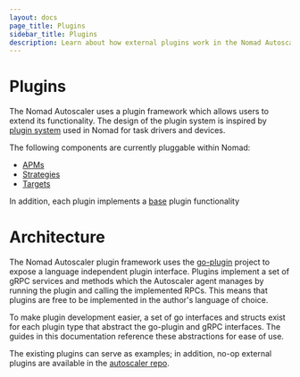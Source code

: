 ```yaml
---
layout: docs
page_title: Plugins
sidebar_title: Plugins
description: Learn about how external plugins work in the Nomad Autoscaler.
---
```


# Plugins

The Nomad Autoscaler uses a plugin framework which allows users to extend its
functionality. The design of the plugin system is inspired by
[plugin system][nomad_plugin_system] used in Nomad for task drivers and
devices.

The following components are currently pluggable within Nomad:

- [APMs](/docs/autoscaling/internals/plugins/apm)
- [Strategies](/docs/autoscaling/internals/plugins/strategy)
- [Targets](/docs/autoscaling/internals/plugins/target)

In addition, each plugin implements a [base](/docs/autoscaling/internals/plugins/base) plugin functionality

# Architecture

The Nomad Autoscaler plugin framework uses the [go-plugin][goplugin] project to expose
a language independent plugin interface. Plugins implement a set of gRPC
services and methods which the Autoscaler agent manages by running the plugin
and calling the implemented RPCs. This means that plugins are free to be
implemented in the author's language of choice.

To make plugin development easier, a set of go interfaces and structs exist for
each plugin type that abstract the go-plugin and gRPC interfaces. The guides in
this documentation reference these abstractions for ease of use.

The existing plugins can serve as examples; in addition, no-op external plugins
are available in the [autoscaler repo](noop_plugins).

[goplugin]: https://github.com/hashicorp/go-plugin
[nomad_plugin_system]: /docs/internals/plugins
[noop_plugins]: https://github.com/hashicorp/nomad-autoscaler/tree/main/plugins/test
